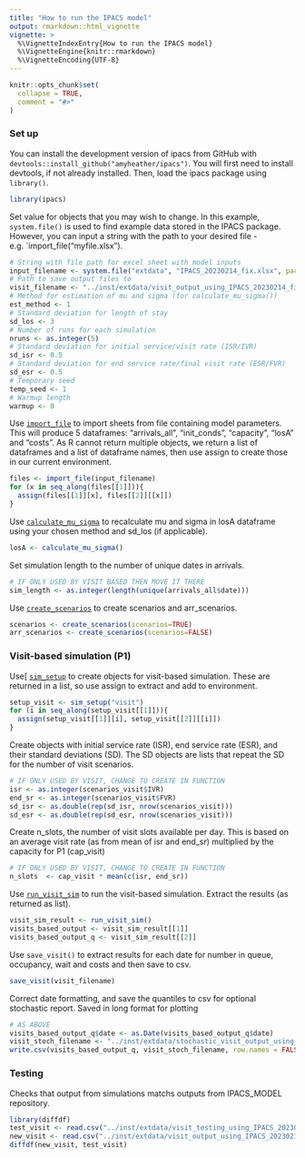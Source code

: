 ```yaml
---
title: "How to run the IPACS model"
output: rmarkdown::html_vignette
vignette: >
  %\VignetteIndexEntry{How to run the IPACS model}
  %\VignetteEngine{knitr::rmarkdown}
  %\VignetteEncoding{UTF-8}
---
```


```r
knitr::opts_chunk$set(
  collapse = TRUE,
  comment = "#>"
)
```

### Set up
You can install the development version of ipacs from GitHub with `devtools::install_github("amyheather/ipacs")`. You will first need to install devtools, if not already installed. Then, load the ipacs package using `library()`.
```r
library(ipacs)
```

Set value for objects that you may wish to change. In this example, `system.file()` is used to find example data stored in the IPACS package. However, you can input a string with the path to your desired file - e.g. `import_file("myfile.xlsx").
``` r
# String with file path for excel sheet with model inputs
input_filename <- system.file("extdata", "IPACS_20230214_fix.xlsx", package="ipacs")
# Path to save output files to
visit_filename <- "../inst/extdata/visit_output_using_IPACS_20230214_fix.csv"
# Method for estimation of mu and sigma (for calculate_mu_sigma())
est_method <- 1
# Standard deviation for length of stay
sd_los <- 3
# Number of runs for each simulation
nruns <- as.integer(5)
# Standard deviation for initial service/visit rate (ISR/IVR)
sd_isr <- 0.5
# Standard deviation for end service rate/final visit rate (ESR/FVR)
sd_esr <- 0.5
# Temporary seed
temp_seed <- 1
# Warmup length
warmup <- 0
```

Use [`import_file`](https://amyheather.github.io/ipacs/reference/import_file.html) to import sheets from file containing model parameters. This will produce 5 dataframes: "arrivals_all", "init_conds", "capacity", "losA" and "costs". As R cannot return multiple objects, we return a list of dataframes and a list of dataframe names, then use assign to create those in our current environment.
```r
files <- import_file(input_filename)
for (x in seq_along(files[[1]])){
  assign(files[[1]][x], files[[2]][[x]])
}
```

Use [`calculate_mu_sigma`](https://amyheather.github.io/ipacs/reference/calculate_mu_sigma.html) to recalculate mu and sigma in losA dataframe using your chosen method and sd_los (if applicable).  
``` r
losA <- calculate_mu_sigma()
```

Set simulation length to the number of unique dates in arrivals.
``` r
# IF ONLY USED BY VISIT BASED THEN MOVE IT THERE
sim_length <- as.integer(length(unique(arrivals_all$date)))
```

Use [`create_scenarios`](https://amyheather.github.io/ipacs/reference/create_scenarios.html) to create scenarios and arr_scenarios.
``` r
scenarios <- create_scenarios(scenarios=TRUE)
arr_scenarios <- create_scenarios(scenarios=FALSE)
```

### Visit-based simulation (P1)
Use[ [`sim_setup`](https://amyheather.github.io/ipacs/reference/sim_setup.html) to create objects for visit-based simulation. These are returned in a list, so use assign to extract and add to environment.
``` r
setup_visit <- sim_setup("visit")
for (i in seq_along(setup_visit[[1]])){
  assign(setup_visit[[1]][i], setup_visit[[2]][[i]])
}
```

Create objects with initial service rate (ISR), end service rate (ESR), and their standard deviations (SD). The SD objects are lists that repeat the SD for the number of visit scenarios.
``` r
# IF ONLY USED BY VISIT, CHANGE TO CREATE IN FUNCTION
isr <- as.integer(scenarios_visit$IVR)
end_sr <- as.integer(scenarios_visit$FVR)
sd_isr <- as.double(rep(sd_isr, nrow(scenarios_visit)))
sd_esr <- as.double(rep(sd_esr, nrow(scenarios_visit)))
```

Create n_slots, the number of visit slots available per day. This is based on an average visit rate (as from mean of isr and end_sr) multiplied by the capacity for P1 (cap_visit)
``` r
# IF ONLY USED BY VISIT, CHANGE TO CREATE IN FUNCTION
n_slots  <- cap_visit * mean(c(isr, end_sr))
```

Use [`run_visit_sim`](https://amyheather.github.io/ipacs/reference/run_visit_sim.html) to run the visit-based simulation. Extract the results (as returned as list).
``` r
visit_sim_result <- run_visit_sim()
visits_based_output <- visit_sim_result[[1]]
visits_based_output_q <- visit_sim_result[[2]]
```

Use `save_visit()` to extract results for each date for number in queue, occupancy, wait and costs and then save to csv.
``` r
save_visit(visit_filename)
```

Correct date formatting, and save the quantiles to csv for optional stochastic report. Saved in long format for plotting
``` r
# AS ABOVE
visits_based_output_q$date <- as.Date(visits_based_output_q$date)
visit_stoch_filename <- "../inst/extdata/stochastic_visit_output_using_IPACS_20230214_fix.csv"
write.csv(visits_based_output_q, visit_stoch_filename, row.names = FALSE)
```

### Testing
Checks that output from simulations matchs outputs from IPACS_MODEL repository.
``` r
library(diffdf)
test_visit <- read.csv("../inst/extdata/visit_testing_using_IPACS_20230214_fix.csv")
new_visit <- read.csv("../inst/extdata/visit_output_using_IPACS_20230214_fix.csv")
diffdf(new_visit, test_visit)
```
